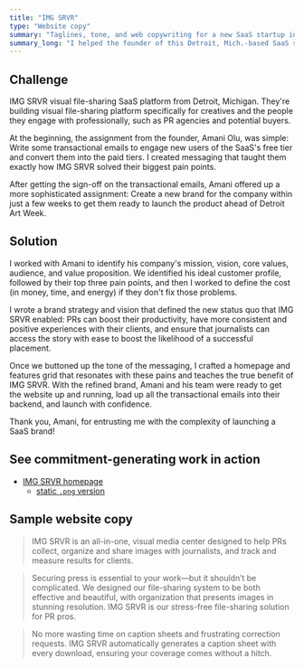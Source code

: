 ```yaml
---
title: "IMG SRVR"
type: "Website copy"
summary: "Taglines, tone, and web copywriting for a new SaaS startup in need of branding—fast."
summary_long: "I helped the founder of this Detroit, Mich.-based SaaS startup identify the real value of his product, then crafted copywriting that resonates with the pains of the target audience—PR professionals who want to create impeccable experiences for the journalists they're pitching—to inspire sign-ups from high-value prospects."
---
```


## Challenge

IMG SRVR visual file-sharing SaaS platform from Detroit, Michigan. They're building visual file-sharing platform specifically for creatives and the people they engage with professionally, such as PR agencies and potential buyers.

At the beginning, the assignment from the founder, Amani Olu, was simple: Write some transactional emails to engage new users of the SaaS's free tier and convert them into the paid tiers. I created messaging that taught them exactly how IMG SRVR solved their biggest pain points.

After getting the sign-off on the transactional emails, Amani offered up a more sophisticated assignment: Create a new brand for the company within just a few weeks to get them ready to launch the product ahead of Detroit Art Week.

## Solution

I worked with Amani to identify his company's mission, vision, core values, audience, and value proposition. We identified his ideal customer profile, followed by their top three pain points, and then I worked to define the cost (in money, time, and energy) if they don't fix those problems.

I wrote a brand strategy and vision that defined the new status quo that IMG SRVR enabled: PRs can boost their productivity, have more consistent and positive experiences with their clients, and ensure that journalists can access the story with ease to boost the likelihood of a successful placement.

Once we buttoned up the tone of the messaging, I crafted a homepage and features grid that resonates with these pains and teaches the true benefit of IMG SRVR. With the refined brand, Amani and his team were ready to get the website up and running, load up all the transactional emails into their backend, and launch with confidence.

Thank you, Amani, for entrusting me with the complexity of launching a SaaS brand!

## See commitment-generating work in action

- [IMG SRVR homepage](https://imgsrvr.net/)
  - [static `.png` version](/static/portfolio/img-srvr_homepage-full.png)

## Sample website copy

> IMG SRVR is an all-in-one, visual media center designed to help PRs collect, organize and share images with journalists, and track and measure results for clients.

>Securing press is essential to your work—but it shouldn’t be complicated. We designed our file-sharing system to be both effective and beautiful, with organization that presents images in stunning resolution. IMG SRVR is our stress-free file-sharing solution for PR pros.

> No more wasting time on caption sheets and frustrating correction requests. IMG SRVR automatically generates a caption
> sheet with every download, ensuring your coverage comes without a hitch.